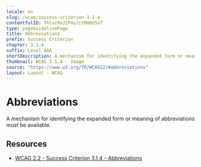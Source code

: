 ```yaml
---
locale: en
slug: /wcag/success-criterion-3-1-4
contentfulID: 7hluz9aJ2P4yJitMH6O5vT
type: pageGuidelinePage
title: Abbreviations
prefix: Success Criterion
chapter: 3.1.4
suffix: Level AAA
shortDescription: A mechanism for identifying the expanded form or meaning of abbreviations must be available.
thumbnail: WCAG 3.1.4 - Image
source: "https://www.w3.org/TR/WCAG22/#abbreviations"
layout: Layout - WCAG
---
```


# Abbreviations

A mechanism for identifying the expanded form or meaning of abbreviations must be available. 

## Resources

- [WCAG 2.2 - Success Criterion 3.1.4 - Abbreviations](https://www.w3.org/TR/WCAG22/#abbreviations)
